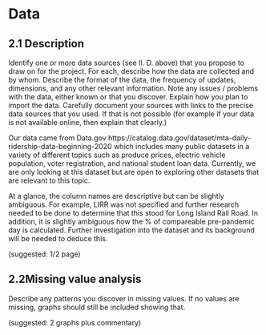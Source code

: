 # Data

## 2.1 Description

Identify one or more data sources (see II. D. above) that you propose to draw on for the project. For each, describe how the data are collected and by whom. Describe the format of the data, the frequency of updates, dimensions, and any other relevant information. Note any issues / problems with the data, either known or that you discover. Explain how you plan to import the data. Carefully document your sources with links to the precise data sources that you used. If that is not possible (for example if your data is not available online, then explain that clearly.)

Our data came from Data.gov https://catalog.data.gov/dataset/mta-daily-ridership-data-beginning-2020 which includes many public datasets in a variety of different topics such as produce prices, electric vehicle population, voter registration, and national student loan data. Currently, we are only looking at this dataset but are open to exploring other datasets that are relevant to this topic.

At a glance, the column names are descriptive but can be slightly ambiguous. For example, LIRR was not specified and further research needed to be done to determine that this stood for Long Island Rail Road. In addition, it is slightly ambiguous how the % of compareable pre-pandemic day is calculated. Further investigation into the dataset and its background will be needed to deduce this.

(suggested: 1/2 page)


## 2.2Missing value analysis

Describe any patterns you discover in missing values. If no values are missing, graphs should still be included showing that.

(suggested: 2 graphs plus commentary)


 



